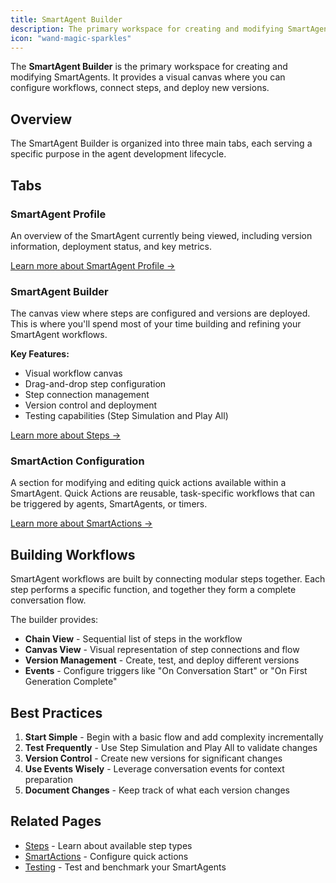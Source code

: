 ```yaml
---
title: SmartAgent Builder
description: The primary workspace for creating and modifying SmartAgents
icon: "wand-magic-sparkles"
---
```


The **SmartAgent Builder** is the primary workspace for creating and modifying SmartAgents. It provides a visual canvas where you can configure workflows, connect steps, and deploy new versions.

## Overview

The SmartAgent Builder is organized into three main tabs, each serving a specific purpose in the agent development lifecycle.

## Tabs

### SmartAgent Profile

An overview of the SmartAgent currently being viewed, including version information, deployment status, and key metrics.

[Learn more about SmartAgent Profile →](/platform/smartAgentProfile)

### SmartAgent Builder

The canvas view where steps are configured and versions are deployed. This is where you'll spend most of your time building and refining your SmartAgent workflows.

**Key Features:**
- Visual workflow canvas
- Drag-and-drop step configuration
- Step connection management
- Version control and deployment
- Testing capabilities (Step Simulation and Play All)

[Learn more about Steps →](/platform/smartAgentSteps)

### SmartAction Configuration

A section for modifying and editing quick actions available within a SmartAgent. Quick Actions are reusable, task-specific workflows that can be triggered by agents, SmartAgents, or timers.

[Learn more about SmartActions →](/platform/smartAgentActions)

## Building Workflows

SmartAgent workflows are built by connecting modular steps together. Each step performs a specific function, and together they form a complete conversation flow.

The builder provides:
- **Chain View** - Sequential list of steps in the workflow
- **Canvas View** - Visual representation of step connections and flow
- **Version Management** - Create, test, and deploy different versions
- **Events** - Configure triggers like "On Conversation Start" or "On First Generation Complete"

## Best Practices

1. **Start Simple** - Begin with a basic flow and add complexity incrementally
2. **Test Frequently** - Use Step Simulation and Play All to validate changes
3. **Version Control** - Create new versions for significant changes
4. **Use Events Wisely** - Leverage conversation events for context preparation
5. **Document Changes** - Keep track of what each version changes

## Related Pages

- [Steps](/platform/smartAgentSteps) - Learn about available step types
- [SmartActions](/platform/smartAgentActions) - Configure quick actions
- [Testing](/platform/evals) - Test and benchmark your SmartAgents

